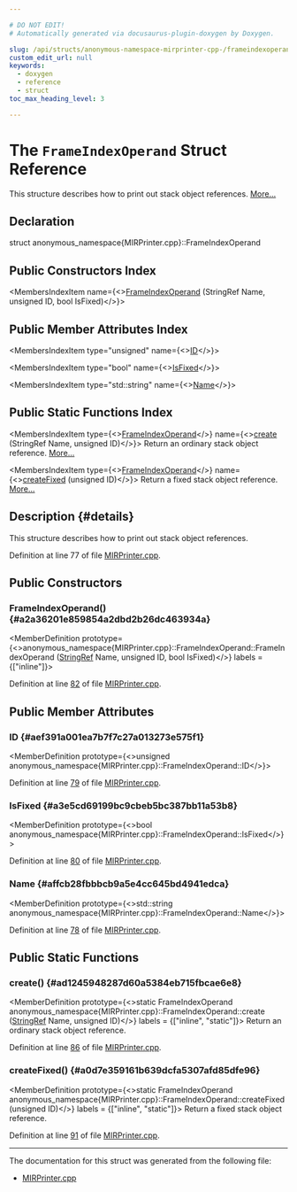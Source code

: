 ```yaml
---

# DO NOT EDIT!
# Automatically generated via docusaurus-plugin-doxygen by Doxygen.

slug: /api/structs/anonymous-namespace-mirprinter-cpp-/frameindexoperand
custom_edit_url: null
keywords:
  - doxygen
  - reference
  - struct
toc_max_heading_level: 3

---
```





# The `FrameIndexOperand` Struct Reference

<DoxygenPage pluginConfig={pluginConfig}>

This structure describes how to print out stack object references. <a href="#details">More...</a>

## Declaration

<CodeBlock>struct anonymous_namespace{MIRPrinter.cpp}::FrameIndexOperand</CodeBlock>

## Public Constructors Index

<MembersIndex>

<MembersIndexItem
  name={<><a href="#a2a36201e859854a2dbd2b26dc463934a">FrameIndexOperand</a> (StringRef Name, unsigned ID, bool IsFixed)</>}>
</MembersIndexItem>

</MembersIndex>

## Public Member Attributes Index

<MembersIndex>

<MembersIndexItem
  type="unsigned"
  name={<><a href="#aef391a001ea7b7f7c27a013273e575f1">ID</a></>}>
</MembersIndexItem>

<MembersIndexItem
  type="bool"
  name={<><a href="#a3e5cd69199bc9cbeb5bc387bb11a53b8">IsFixed</a></>}>
</MembersIndexItem>

<MembersIndexItem
  type="std::string"
  name={<><a href="#affcb28fbbbcb9a5e4cc645bd4941edca">Name</a></>}>
</MembersIndexItem>

</MembersIndex>

## Public Static Functions Index

<MembersIndex>

<MembersIndexItem
  type={<><a href="/docs/api/structs/anonymous-namespace-mirprinter-cpp-/frameindexoperand">FrameIndexOperand</a></>}
  name={<><a href="#ad1245948287d60a5384eb715fbcae6e8">create</a> (StringRef Name, unsigned ID)</>}>
Return an ordinary stack object reference. <a href="#ad1245948287d60a5384eb715fbcae6e8">More...</a>
</MembersIndexItem>

<MembersIndexItem
  type={<><a href="/docs/api/structs/anonymous-namespace-mirprinter-cpp-/frameindexoperand">FrameIndexOperand</a></>}
  name={<><a href="#a0d7e359161b639dcfa5307afd85dfe96">createFixed</a> (unsigned ID)</>}>
Return a fixed stack object reference. <a href="#a0d7e359161b639dcfa5307afd85dfe96">More...</a>
</MembersIndexItem>

</MembersIndex>

## Description {#details}

This structure describes how to print out stack object references.

Definition at line 77 of file <a href="/docs/api/files/lib/lib/codegen/mirprinter-cpp">MIRPrinter.cpp</a>.

<SectionDefinition>

## Public Constructors

### FrameIndexOperand() {#a2a36201e859854a2dbd2b26dc463934a}

<MemberDefinition
  prototype={<>anonymous&#95;namespace&#123;MIRPrinter.cpp&#125;::FrameIndexOperand::FrameIndexOperand (<a href="/docs/api/classes/llvm/stringref">StringRef</a> Name, unsigned ID, bool IsFixed)</>}
  labels = {["inline"]}>

Definition at line <a href="/docs/api/files/lib/lib/codegen/mirprinter-cpp/#l00082">82</a> of file <a href="/docs/api/files/lib/lib/codegen/mirprinter-cpp">MIRPrinter.cpp</a>.
</MemberDefinition>

</SectionDefinition>

<SectionDefinition>

## Public Member Attributes

### ID {#aef391a001ea7b7f7c27a013273e575f1}

<MemberDefinition
  prototype={<>unsigned anonymous&#95;namespace&#123;MIRPrinter.cpp&#125;::FrameIndexOperand::ID</>}>

Definition at line <a href="/docs/api/files/lib/lib/codegen/mirprinter-cpp/#l00079">79</a> of file <a href="/docs/api/files/lib/lib/codegen/mirprinter-cpp">MIRPrinter.cpp</a>.
</MemberDefinition>

### IsFixed {#a3e5cd69199bc9cbeb5bc387bb11a53b8}

<MemberDefinition
  prototype={<>bool anonymous&#95;namespace&#123;MIRPrinter.cpp&#125;::FrameIndexOperand::IsFixed</>}>

Definition at line <a href="/docs/api/files/lib/lib/codegen/mirprinter-cpp/#l00080">80</a> of file <a href="/docs/api/files/lib/lib/codegen/mirprinter-cpp">MIRPrinter.cpp</a>.
</MemberDefinition>

### Name {#affcb28fbbbcb9a5e4cc645bd4941edca}

<MemberDefinition
  prototype={<>std::string anonymous&#95;namespace&#123;MIRPrinter.cpp&#125;::FrameIndexOperand::Name</>}>

Definition at line <a href="/docs/api/files/lib/lib/codegen/mirprinter-cpp/#l00078">78</a> of file <a href="/docs/api/files/lib/lib/codegen/mirprinter-cpp">MIRPrinter.cpp</a>.
</MemberDefinition>

</SectionDefinition>

<SectionDefinition>

## Public Static Functions

### create() {#ad1245948287d60a5384eb715fbcae6e8}

<MemberDefinition
  prototype={<>static FrameIndexOperand anonymous&#95;namespace&#123;MIRPrinter.cpp&#125;::FrameIndexOperand::create (<a href="/docs/api/classes/llvm/stringref">StringRef</a> Name, unsigned ID)</>}
  labels = {["inline", "static"]}>
Return an ordinary stack object reference.

Definition at line <a href="/docs/api/files/lib/lib/codegen/mirprinter-cpp/#l00086">86</a> of file <a href="/docs/api/files/lib/lib/codegen/mirprinter-cpp">MIRPrinter.cpp</a>.
</MemberDefinition>

### createFixed() {#a0d7e359161b639dcfa5307afd85dfe96}

<MemberDefinition
  prototype={<>static FrameIndexOperand anonymous&#95;namespace&#123;MIRPrinter.cpp&#125;::FrameIndexOperand::createFixed (unsigned ID)</>}
  labels = {["inline", "static"]}>
Return a fixed stack object reference.

Definition at line <a href="/docs/api/files/lib/lib/codegen/mirprinter-cpp/#l00091">91</a> of file <a href="/docs/api/files/lib/lib/codegen/mirprinter-cpp">MIRPrinter.cpp</a>.
</MemberDefinition>

</SectionDefinition>

<hr/>

The documentation for this struct was generated from the following file:

<ul>
<li><a href="/docs/api/files/lib/lib/codegen/mirprinter-cpp">MIRPrinter.cpp</a></li>
</ul>

</DoxygenPage>
